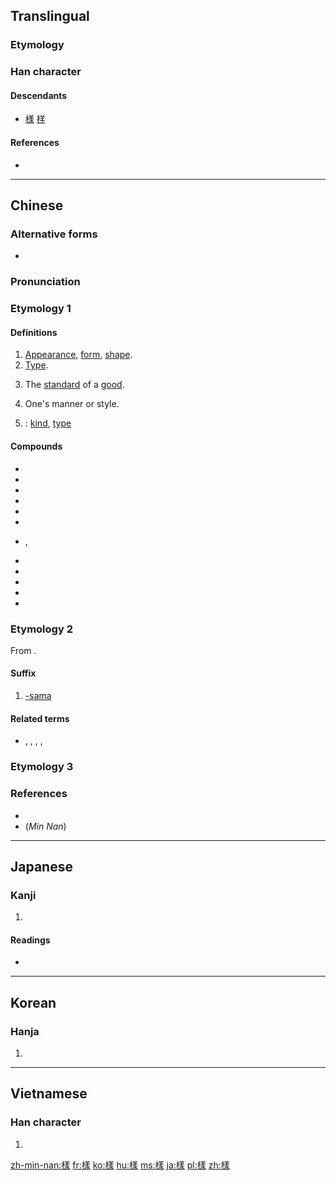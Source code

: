 {{also|样|様}}
==Translingual==
{{ja-forms|[[様]]|[[样]]|樣}}

===Etymology===
{{Han compound|木|羕|c1=s|c2=p|t1=wood|ls=psc}}

===Han character===
{{Han char|rn=75|rad=木|as=11|sn=15|four=48932|canj=DTGE|ids=⿰木羕}}

====Descendants====
* [[様]] [[样]]

====References====
* {{Han ref|kx=0551.050|dkj=15457|dj=0939.060|hdz=21284.070|uh=6A23}}

----

==Chinese==
{{zh-forms|s=样}}

===Alternative forms===
* {{zh-l|様}}

===Pronunciation===
{{zh-pron
|m=yàng
|c=joeng6,joeng6-2
|h=pfs=ngióng/yong
|md=
|mn=iūⁿ
|w=
|mc=y
|oc=y
|cat=n,pronoun,cls,suf
}}
<!--Min Nan: tlpa=iōng (iong<sup>7</sup>), iūnn (iunn<sup>7</sup>)-->

===Etymology 1===
{{rfe|lang=zh}}

====Definitions====
{{zh-hanzi}}

# [[appearance|Appearance]], [[form]], [[shape]].
# [[Type]].
#: {{zh-l|各式各樣|(of) all kinds and sorts}}
# The [[standard]] of a [[good]].
#: {{zh-l|樣品|sample, specimen}}
# One's manner or style. <!--pronoun-->
#: {{zh-l|這樣}}
# {{n-g|Classifier}}: [[kind]], [[type]]

====Compounds====
* {{zh-l|樣板}}
* {{zh-l|樣板戲}}
* {{zh-l|樣本}}
* {{zh-l|樣稿}}
* {{zh-l|樣機}}
* {{zh-l|樣件}}
* {{zh-l|樣片}}, {{zh-l|样片兒}}
* {{zh-l|樣品}}
* {{zh-l|樣式}}
* {{zh-l|樣書}}
* {{zh-l|樣張}}
* {{zh-l|樣子}}

===Etymology 2===
From {{etyl|ja|zh}} {{m|ja|様|tr=-sama}}.

====Suffix====
{{head|zh|suffix}}

# {{cx|ACG|internet slang|lang=zh}} [[-sama]]

====Related terms====
* {{zh-l|桑|-san}}, {{zh-l|醬|-chan}}, {{zh-l|碳}}, {{zh-l|炭|-tan}}, {{zh-l|君|-kun}}

===Etymology 3===
{{zh-see|橡|v}}

===References===
* {{R:twedu|A02005}}
* (''Min Nan'') {{thcwd|11189}}

----

==Japanese==

===Kanji===
{{ja-kanji|grade=|rs=木11}}

# {{defn|lang=ja|sort=木11}}

====Readings====
* {{ja-readings|on=[[よう]] (yō), from [[やう]] (yau), [[しょう]] (shō)|kun=[[さま]] (sama), [[ざま]] (zama)}}

----

==Korean==

===Hanja===
{{ko-hanja|hangeul=[[양]], [[상]]|eumhun=모양|rv=yang, sang|mr=yang, sang|y=yang, sang}}

# {{defn|lang=ko|sort=木11}}

----

==Vietnamese==

===Han character===
{{vi-hantu|[[dạng]], [[dáng]], [[nhàng]]|rs=木11}}

# {{defn|lang=vi|sort=木11}}

[[zh-min-nan:樣]]
[[fr:樣]]
[[ko:樣]]
[[hu:樣]]
[[ms:樣]]
[[ja:樣]]
[[pl:樣]]
[[zh:樣]]
